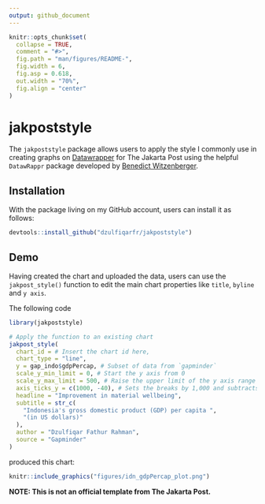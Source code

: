 ```yaml
---
output: github_document
---
```


<!-- README.md is generated from README.Rmd. Please edit that file -->

```r
knitr::opts_chunk$set(
  collapse = TRUE,
  comment = "#>",
  fig.path = "man/figures/README-",
  fig.width = 6, 
  fig.asp = 0.618, 
  out.width = "70%",
  fig.align = "center"
)
```

# jakpoststyle

<!-- badges: start -->
<!-- badges: end -->

The `jakpoststyle` package allows users to apply the style I commonly use in creating graphs on [Datawrapper](https://www.datawrapper.de/) for The Jakarta Post using the helpful `DatawRappr` package developed by [Benedict Witzenberger](https://github.com/munichrocker).

## Installation

With the package living on my GitHub account, users can install it as follows:

``` r
devtools::install_github("dzulfiqarfr/jakpoststyle")
```

## Demo

Having created the chart and uploaded the data, users can use the `jakpost_style()` function to edit the main chart properties like `title`, `byline` and `y axis`.

The following code

```r
library(jakpoststyle)

# Apply the function to an existing chart
jakpost_style(
  chart_id = # Insert the chart id here,
  chart_type = "line",
  y = gap_indo$gdpPercap, # Subset of data from `gapminder`
  scale_y_min_limit = 0, # Start the y axis from 0
  scale_y_max_limit = 500, # Raise the upper limit of the y axis range by 500
  axis_ticks_y = c(1000, -40), # Sets the breaks by 1,000 and subtracts the maximum value by 40
  headline = "Improvement in material wellbeing",
  subtitle = str_c(
    "Indonesia's gross domestic product (GDP) per capita ",
    "(in US dollars)"
  ),
  author = "Dzulfiqar Fathur Rahman",
  source = "Gapminder"
)
```

produced this chart:
<p align="center">
```r
knitr::include_graphics("figures/idn_gdpPercap_plot.png")
```
</p>
__NOTE: This is not an official template from The Jakarta Post.__

